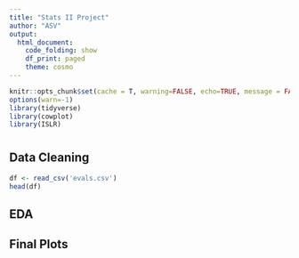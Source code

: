 ```yaml
---
title: "Stats II Project"
author: "ASV"
output:
  html_document:
    code_folding: show
    df_print: paged
    theme: cosmo
---
```


```r
knitr::opts_chunk$set(cache = T, warning=FALSE, echo=TRUE, message = FALSE)
options(warn=-1)
library(tidyverse)
library(cowplot)
library(ISLR)
```

# 

## Data Cleaning
```r
df <- read_csv('evals.csv') 
head(df)
```

## EDA

## Final Plots
